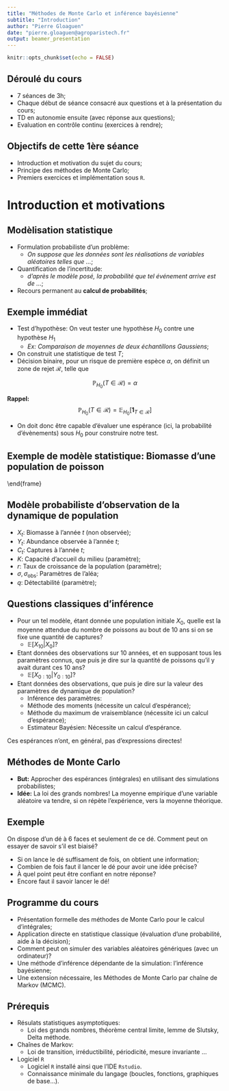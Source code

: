 ```yaml
---
title: "Méthodes de Monte Carlo et inférence bayésienne"
subtitle: "Introduction"
author: "Pierre Gloaguen"
date: "pierre.gloaguen@agroparistech.fr"
output: beamer_presentation
---
```


```r
knitr::opts_chunk$set(echo = FALSE)
```

## Déroulé du cours

- 7 séances de 3h;
- Chaque début de séance consacré aux questions et à la présentation du cours;
- TD en autonomie ensuite (avec réponse aux questions);
- Evaluation en contrôle continu (exercices à rendre);

## Objectifs de cette 1ère séance

- Introduction et motivation du sujet du cours;
- Principe des méthodes de Monte Carlo;
- Premiers exercices et implémentation sous `R`.

# Introduction et motivations

## Modèlisation statistique

- Formulation probabiliste d'un problème:
    - *On suppose que les données sont les réalisations de variables aléatoires telles que $\dots$*;
- Quantification de l'incertitude:
    - *d'après le modèle posé, la probabilité que tel événement arrive est de $\dots$*;
- Recours permanent au **calcul de probabilités**;

## Exemple immédiat

- Test d'hypothèse: On veut tester une hypothèse $H_0$ contre une hypothèse $H_1$
    - *Ex: Comparaison de moyennes de deux échantillons Gaussiens*;
- On construit une statistique de test $T$;
- Décision binaire, pour un risque de première espèce $\alpha$, on définit un zone de rejet $\mathcal{R}$, telle que

$$\mathbb{P}_{H_0}\left(T \in \mathcal{R}\right) = \alpha$$

\pause

**Rappel:** 
$$\mathbb{P}_{H_0}\left(T \in \mathcal{R}\right) = \mathbb{E}_{H_0}\left[\mathbf{1}_{T\in \mathcal{R}}\right]$$

- On doit donc être capable d'évaluer une espérance (ici, la probabilité d'évènements) sous $H_0$ pour construire notre test.


## Exemple de modèle statistique: Biomasse d'une population de poisson

\begin{tabular}{cc}
\multicolumn{2}{c}{\textbf{Ce qu'on connaît}} \\ 
{\color{red} Captures $C$} & {\color{blue} Observations scientifiques $Y$}\\
\includegraphics[height = 3cm, width = 0.4\textwidth]{figures/chalutier} & \includegraphics[height = 3cm, width = 0.4\textwidth]{figures/thalassa}\\
\multicolumn{2}{c}{\textbf{Quantité d'intérêt}}\\ 
\multicolumn{2}{c}{Biomasse de poisson $X$}  \\ 
\multicolumn{2}{c}{\includegraphics[width = 0.4\textwidth]{figures/poissons}}
\end{tabular} 
\end{frame}

## Modèle probabiliste d'observation de la dynamique de population

\begin{align*}
X_{t+1} &= \left( X_t + {\color{purple}r} X_t\left(1- \frac{X_t}{\color{purple}K}\right) - {\color{red} C_t} \right) \exp(\varepsilon_{t + 1}), \text{ Biomasse cachée}\\
{\color{blue} Y_t}\vert X_t &= {\color{purple}q} X_t \exp(\nu_{t}),~ {\color{red} C_t} \text{ Observations}\\
\varepsilon_t& \overset{i.i.d}{\sim}\mathcal{N}\left(-{\color{purple} \sigma}^2 / 2, {\color{purple}\sigma}^2\right),~~\nu_t\overset{i.i.d}{\sim}\mathcal{N}\left(-{\color{purple}\sigma}_\text{obs}^2 / 2, {\color{purple} \sigma}_\text{obs}^2\right).
\end{align*}

- $X_t$: Biomasse à l'année $t$ (non observée);
- $Y_t$: Abundance observée à l'année $t$;
- $C_t$: Captures à l'année $t$;
- $K$: Capacité d'accueil du milieu (paramètre);
- $r$: Taux de croissance de la population (paramètre);
- $\sigma, \sigma_\text{obs}$: Paramètres de l'aléa;
- $q$: Détectabilité (paramètre);

## Questions classiques d'inférence

\pause
- Pour un tel modèle, étant donnée une population initiale $X_0$, quelle est la moyenne attendue du nombre de poissons au bout de 10 ans si on se fixe une quantité de captures?\pause
    - $\mathbb{E}\left[X_{10} \vert X_0 \right]$?\pause
- Etant données des observations sur 10 années, et en supposant tous les paramètres connus, que puis je dire sur la quantité de poissons qu'il y avait durant ces 10 ans? \pause
    - $\mathbb{E}\left[X_{0:10} \vert Y_{0:10} \right]$? \pause
- Etant données des observations, que puis je dire sur la valeur des paramètres de dynamique de population?\pause
    - Inférence des paramètres:
    - Méthode des moments (nécessite un calcul d'espérance);\pause
    - Méthode du maximum de vraisemblance (nécessite ici un calcul d'espérance);\pause
    - Estimateur Bayésien: Nécessite un calcul d'espérance. \pause
    
Ces espérances n'ont, en général, pas d'expressions directes!

## Méthodes de Monte Carlo

\pause
- **But:**  Approcher des espérances (intégrales) en utilisant des simulations probabilistes; \pause
- **Idée:** La loi des grands nombres! La moyenne empirique d'une variable aléatoire va tendre, si on répète l'expérience, vers la moyenne théorique.

## Exemple

On dispose d'un dé à 6 faces et seulement de ce dé. Comment peut on essayer de savoir s'il est biaisé?

- Si on lance le dé suffisament de fois, on obtient une information;\pause
- Combien de fois faut il lancer le dé pour avoir une idée précise?\pause
- À quel point peut être confiant en notre réponse?\pause
- Encore faut il savoir lancer le dé!

## Programme du cours

- Présentation formelle des méthodes de Monte Carlo pour le calcul d'intégrales;
- Application directe en statistique classique (évaluation d'une probabilité, aide à la décision);\pause
- Comment peut on simuler des variables aléatoires génériques (avec un ordinateur)?\pause
- Une méthode d'inférence dépendante de la simulation: l'inférence bayésienne;\pause
- Une extension nécessaire, les Méthodes de Monte Carlo par chaîne de Markov (MCMC).

## Prérequis

- Résulats statistiques asymptotiques:
    - Loi des grands nombres, théorème central limite, lemme de Slutsky, Delta méthode.
- Chaînes de Markov:
    - Loi de transition, irréductibilité, périodicité, mesure invariante $\dots$
- Logiciel `R`
    - Logiciel `R` installé ainsi que l'IDE `Rstudio`.
    - Connaissance minimale du langage (boucles, fonctions, graphiques de base...).
